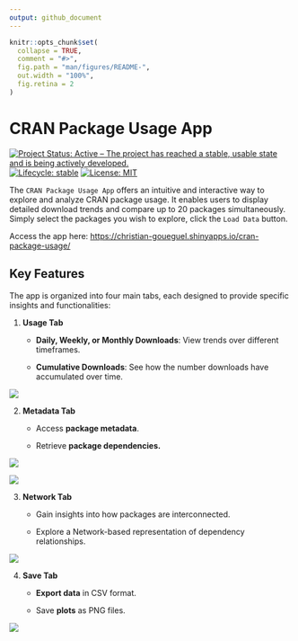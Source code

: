 ```yaml
---
output: github_document
---
```


<!-- README.md is generated from README.Rmd. Please edit that file -->

```r
knitr::opts_chunk$set(
  collapse = TRUE,
  comment = "#>",
  fig.path = "man/figures/README-",
  out.width = "100%",
  fig.retina = 2
)
```

# CRAN Package Usage App

<!-- badges: start -->
[![Project Status: Active – The project has reached a stable, usable
state and is being actively
developed.](https://www.repostatus.org/badges/latest/active.svg)](https://www.repostatus.org/#active)
[![Lifecycle:
stable](https://img.shields.io/badge/lifecycle-stable-brightgreen.svg)](https://lifecycle.r-lib.org/articles/stages.html#stable)
[![License:
MIT](https://img.shields.io/badge/License-MIT-blue.svg)](https://opensource.org/licenses/MIT)
<!-- badges: end -->

The `CRAN Package Usage App` offers an intuitive and interactive way to explore 
and analyze CRAN package usage. It enables users to display detailed download 
trends and compare up to 20 packages simultaneously. Simply select the packages 
you wish to explore, click the `Load Data` button.

Access the app here: <https://christian-goueguel.shinyapps.io/cran-package-usage/>

## Key Features

The app is organized into four main tabs, each designed to provide specific 
insights and functionalities:

1.  **Usage Tab**

    -   **Daily, Weekly, or Monthly Downloads**: View trends over different timeframes.

    -   **Cumulative Downloads**: See how the number downloads have accumulated over time.

![](Images/app_image.png)

2.  **Metadata Tab**

    -   Access **package metadata**.

    -   Retrieve **package dependencies.**

![](Images/app_image2.png)

![](Images/app_image5.png)

3.  **Network Tab**

    -   Gain insights into how packages are interconnected.

    -   Explore a Network-based representation of dependency relationships.

![](Images/app_image3.png)

4.  **Save Tab**

    -   **Export data** in CSV format.

    -   Save **plots** as PNG files.

![](Images/app_image4.png)


